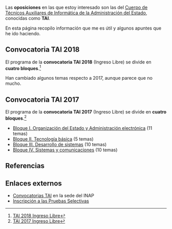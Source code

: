 {{headernoindex|1=Oposiciones}}

Las '''oposiciones''' en las que estoy interesado son las del [https://sede.inap.gob.es/tai Cuerpo de Técnicos Auxiliares de Informática de la Administración del Estado], conocidas como '''TAI'''.

En esta página recopilo información que me es útil y algunos apuntes que he ido haciendo.

== Convocatoria TAI 2018 ==

El programa de la '''convocatoria TAI 2018''' (Ingreso Libre) se divide en '''cuatro bloques'''.<ref>[https://sede.inap.gob.es/tai-2018-ingreso-libre TAI 2018 Ingreso Libre]</ref>

Han cambiado algunos temas respecto a 2017, aunque parece que no mucho.

== Convocatoria TAI 2017 ==

El programa de la '''convocatoria TAI 2017''' (Ingreso Libre) se divide en '''cuatro bloques'''.<ref>[https://sede.inap.gob.es/tai-2017-ingreso-libre TAI 2017 Ingreso Libre]</ref>

* [[tai2017-bloque1|Bloque I. Organización del Estado y Administración electrónica]] (11 temas)
* [[tai2017-bloque2|Bloque II. Tecnología básica]] (5 temas)
* [[tai2017-bloque3|Bloque III. Desarrollo de sistemas]] (10 temas)
* [[tai2017-bloque4|Bloque IV. Sistemas y comunicaciones]] (10 temas)

<!--
Cosas a hacer:
* Revisar exámenes anteriores y ver qué temas salen y con qué frecuencia, de los 4 bloques. Generar un temario en base al programa y profundizar en base al análisis de los exámenes.
* Usar tanto recursos web como apuntes o libros de la carrera.

otros textos:

dependencia, violencia de genero, defensor del pueblo, ens (esquema nacional de seguridad), eni (esquema nacional de interoperabilidad), las normas tecnicas de interoperabilidad, 39/2015, 40/2015, reglamento europeo de proteccion de datos

-->

== Referencias ==
{{reflist}}
{{reflist-end}}

== Enlaces externos ==

* [https://sede.inap.gob.es/tai Convocatorias TAI] en la sede del INAP
* [https://ips.redsara.es/IPSC/action/secure/buscarConvocatorias.do Inscripción a las Pruebas Selectivas]

{{oposiciones}}
{{footer}}

